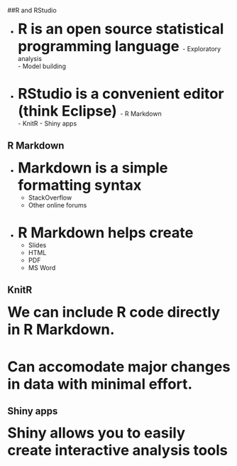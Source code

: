 ##R and RStudio

- <font size="6"><b><span class="blue3">R is an open source statistical programming language </font></b></span> 
       - Exploratory analysis  
       - Model building  
<br>  
- <font size="6"><b><span class="blue3">RStudio is a convenient editor (think Eclipse) </font></b></span> 
       - R Markdown  
       - KnitR
       - Shiny apps

## R Markdown

- <font size="6"><b><span class="blue3">Markdown is a simple formatting syntax </font></b></span>
    - StackOverflow  
    - Other online forums  
<br>  
- <font size="6"><b><span class="blue3">R Markdown helps create  </font></b></span>
    - Slides  
    - HTML   
    - PDF  
    - MS Word  
    
## KnitR  

<font size="6"><b><span class="blue3"> We can include R code directly in R Markdown.  </font></b></span>

<br>

<font size="6"><b><span class="blue3"> Can accomodate major changes in data with minimal effort.</font></b></span>


## Shiny apps  

<font size="6"><b><span class="blue3"> Shiny allows you to easily create interactive analysis tools</font></b></span>


